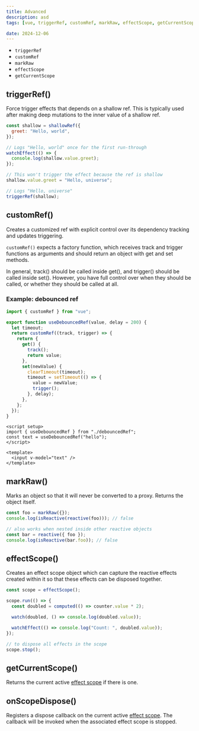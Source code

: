 ```yaml
---
title: Advanced
description: asd
tags: [vue, triggerRef, customRef, markRaw, effectScope, getCurrentScope]

date: 2024-12-06
---
```


- `triggerRef`
- `customRef`
- `markRaw`
- `effectScope`
- `getCurrentScope`

## triggerRef()

Force trigger effects that depends on a shallow ref. This is typically used after making deep mutations to the inner value of a shallow ref.

```javascript
const shallow = shallowRef({
  greet: "Hello, world",
});

// Logs "Hello, world" once for the first run-through
watchEffect(() => {
  console.log(shallow.value.greet);
});

// This won't trigger the effect because the ref is shallow
shallow.value.greet = "Hello, universe";

// Logs "Hello, universe"
triggerRef(shallow);
```

## customRef()

Creates a customized ref with explicit control over its dependency tracking and updates triggering.

`customRef()` expects a factory function, which receives track and trigger functions as arguments and should return an object with get and set methods.

In general, track() should be called inside get(), and trigger() should be called inside set(). However, you have full control over when they should be called, or whether they should be called at all.

### Example: debounced ref

```javascript
import { customRef } from "vue";

export function useDebouncedRef(value, delay = 200) {
  let timeout;
  return customRef((track, trigger) => {
    return {
      get() {
        track();
        return value;
      },
      set(newValue) {
        clearTimeout(timeout);
        timeout = setTimeout(() => {
          value = newValue;
          trigger();
        }, delay);
      },
    };
  });
}
```

```vue
<script setup>
import { useDebouncedRef } from "./debouncedRef";
const text = useDebouncedRef("hello");
</script>

<template>
  <input v-model="text" />
</template>
```

## markRaw()

Marks an object so that it will never be converted to a proxy. Returns the object itself.

```javascript
const foo = markRaw({});
console.log(isReactive(reactive(foo))); // false

// also works when nested inside other reactive objects
const bar = reactive({ foo });
console.log(isReactive(bar.foo)); // false
```

## effectScope()

Creates an effect scope object which can capture the reactive effects created within it so that these effects can be disposed together.

```javascript
const scope = effectScope();

scope.run(() => {
  const doubled = computed(() => counter.value * 2);

  watch(doubled, () => console.log(doubled.value));

  watchEffect(() => console.log("Count: ", doubled.value));
});

// to dispose all effects in the scope
scope.stop();
```

## getCurrentScope()

Returns the current active [effect scope](#effectscope) if there is one.

## onScopeDispose()

Registers a dispose callback on the current active [effect scope](#effectscope). The callback will be invoked when the associated effect scope is stopped.
